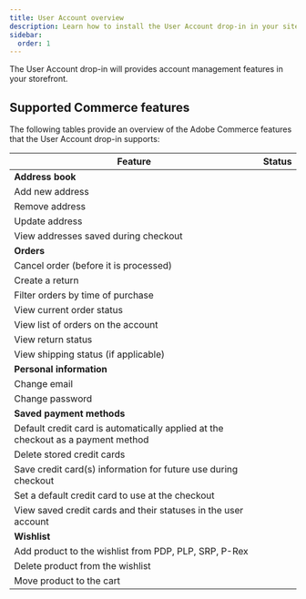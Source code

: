 ```yaml
---
title: User Account overview
description: Learn how to install the User Account drop-in in your site.
sidebar:
  order: 1
---
```



The User Account drop-in will provides account management features in your storefront.

## Supported Commerce features

The following tables provide an overview of the Adobe Commerce features that the User Account drop-in supports:

<table>
  <thead>
    <tr>
      <th>Feature</th>
      <th>Status</th>
    </tr>
  </thead>
  <tbody>
    <tr>
      <td colspan="3" style="font-weight:bold;">
        Address book
      </td>
    </tr>
    <tr>
      <td>Add new address</td>
      <td>
        <Badge text="Roadmap" variant="note" />
      </td>
    </tr>
    <tr>
      <td>Remove address</td>
      <td>
        <Badge text="Roadmap" variant="note" />
      </td>
    </tr>
    <tr>
      <td>Update address</td>
      <td>
        <Badge text="Roadmap" variant="note" />
      </td>
    </tr>
    <tr>
      <td>View addresses saved during checkout</td>
      <td>
        <Badge text="Supported" variant="success" />
      </td>
    </tr>
    <tr>
      <td colspan="3" style="font-weight:bold;">
        Orders
      </td>
    </tr>
    <tr>
      <td>Cancel order (before it is processed)</td>
      <td>
        <Badge text="Roadmap" variant="note" />
      </td>
    </tr>
    <tr>
      <td>Create a return</td>
      <td>
        <Badge text="Roadmap" variant="note" />
      </td>
    </tr>
    <tr>
      <td>Filter orders by time of purchase</td>
      <td>
        <Badge text="Roadmap" variant="note" />
      </td>
    </tr>
    <tr>
      <td>View current order status</td>
      <td>
        <Badge text="Roadmap" variant="note" />
      </td>
    </tr>
    <tr>
      <td>View list of orders on the account</td>
      <td>
        <Badge text="Roadmap" variant="note" />
      </td>
    </tr>
    <tr>
      <td>View return status</td>
      <td>
        <Badge text="Roadmap" variant="note" />
      </td>
    </tr>
    <tr>
      <td>View shipping status (if applicable)</td>
      <td>
        <Badge text="Roadmap" variant="note" />
      </td>
    </tr>
    <tr>
      <td colspan="3" style="font-weight:bold;">
        Personal information
      </td>
    </tr>
    <tr>
      <td>Change email</td>
      <td>
        <Badge text="Roadmap" variant="note" />
      </td>
    </tr>
    <tr>
      <td>Change password</td>
      <td>
        <Badge text="Roadmap" variant="note" />
      </td>
    </tr>
    <tr>
      <td colspan="3" style="font-weight:bold;">
        Saved payment methods
      </td>
    </tr>
    <tr>
      <td>Default credit card is automatically applied at the checkout as a payment method</td>
      <td>
        <Badge text="Roadmap" variant="note" />
      </td>
    </tr>
    <tr>
      <td>Delete stored credit cards</td>
      <td>
        <Badge text="Roadmap" variant="note" />
      </td>
    </tr>
    <tr>
      <td>Save credit card(s) information for future use during checkout</td>
      <td>
        <Badge text="Roadmap" variant="note" />
      </td>
    </tr>
    <tr>
      <td>Set a default credit card to use at the checkout</td>
      <td>
        <Badge text="Roadmap" variant="note" />
      </td>
    </tr>
    <tr>
      <td>View saved credit cards and their statuses in the user account</td>
      <td>
        <Badge text="Roadmap" variant="note" />
      </td>
    </tr>
    <tr>
      <td colspan="3" style="font-weight:bold;">
        Wishlist
      </td>
    </tr>
    <tr>
      <td>Add product to the wishlist from PDP, PLP, SRP, P-Rex</td>
      <td>
        <Badge text="Roadmap" variant="note" />
      </td>
    </tr>
    <tr>
      <td>Delete product from the wishlist</td>
      <td>
        <Badge text="Roadmap" variant="note" />
      </td>
    </tr>
    <tr>
      <td>Move product to the cart</td>
      <td>
        <Badge text="Roadmap" variant="note" />
      </td>
    </tr>
  </tbody>
</table>

